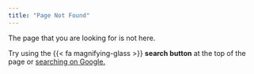 ```yaml
---
title: "Page Not Found"
---
```



The page that you are looking for is not here. 

Try using the {{< fa magnifying-glass >}} **search button** at the top of the page or <a href="https://www.google.com/search?q=site%3Amartin-farias.com&sca_esv=8c8cc267bfc4edfe&sxsrf=ADLYWIJ83CILE3lYPkY9x26m3Cob3WWPeg%3A1723469126805&ei=Rg26ZsrrMMqExc8PvuOnoQg&ved=0ahUKEwjKptboxu-HAxVKQvEDHb7xKYQQ4dUDCA8&uact=5&oq=site%3Amartin-farias.com&gs_lp=Egxnd3Mtd2l6LXNlcnAiFnNpdGU6bWFydGluLWZhcmlhcy5jb21I_wRQAFgAcAF4AJABAJgBAKABAKoBALgBA8gBAJgCAKACAJgDAIgGAZIHAKAHAA&sclient=gws-wiz-serp" target="_blank">searching on Google.</a>